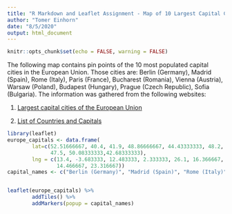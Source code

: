 ```yaml
---
title: "R Markdown and Leaflet Assignment - Map of 10 Largest Capital Cities in the EU"
author: "Tomer Einhorn"
date: "8/5/2020"
output: html_document
---
```


```r
knitr::opts_chunk$set(echo = FALSE, warning = FALSE)
```

The following map contains pin points of the 10 most populated capital cities in the European Union.
Those cities are:
Berlin (Germany), Madrid (Spain), Rome (Italy), Paris (France), Bucharest (Romania), Vienna (Austria), Warsaw (Poland), Budapest (Hungary), Prague (Czech Republic), Sofia (Bulgaria).
The information was gathered from the following websites:

1. [Largest capital cities of the European Union](https://en.wikipedia.org/wiki/Largest_capital_cities_of_the_European_Union)

2. [List of Countries and Capitals](http://techslides.com/list-of-countries-and-capitals)

```r
library(leaflet)
europe_capitals <- data.frame(
        lat=c(52.51666667, 40.4, 41.9, 48.86666667, 44.43333333, 48.2, 52.25, 
              47.5, 50.08333333,42.68333333), 
        lng = c(13.4, -3.683333, 12.483333, 2.333333, 26.1, 16.366667, 21, 19.083333,
                14.466667, 23.316667))
capital_names <- c("Berlin (Germany)", "Madrid (Spain)", "Rome (Italy)", "Paris (France)", "Bucharest (Romania)", "Vienna (Austria)", "Warsaw (Poland)", "Budapest (Hungary)", "Prague (Czech Republic)", "Sofia (Bulgaria)")


leaflet(europe_capitals) %>% 
        addTiles() %>% 
        addMarkers(popup = capital_names)


```